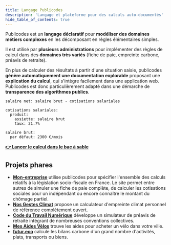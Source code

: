 ```yaml
---
title: Langage Publicodes
description: 'Langage et plateforme pour des calculs auto-documentés'
hide_table_of_contents: true
---
```



<HomepageHeader />
<main className={styles.main}>

Publicodes est un **langage déclaratif** pour **modéliser des domaines métiers complexes** en les décomposant en règles élémentaires simples.

Il est utilisé par **plusieurs administrations** pour implémenter des règles de calcul dans des **domaines très variés** (fiche de paie, empreinte carbone, préavis de retraite).

En plus de calculer des résultats à partir d'une situation saisie, publicodes **génère automatiquement une documentation explorable** proposant une **explication du calcul**, qui s'intègre facilement dans une application web. Publicodes est donc particulièrement adapté dans une démarche de **transparence des algorithmes publics**.

```publicodes
salaire net: salaire brut - cotisations salariales

cotisations salariales:
  produit:
    assiette: salaire brut
    taux: 21.7%

salaire brut:
  par défaut: 2300 €/mois
```

[**👉 Lancer le calcul dans le bac à sable**](http://localhost:3000/studio?code=%0Asalaire+net%3A+salaire+brut+-+cotisations+salariales%0A%0Acotisations+salariales%3A%0A++produit%3A%0A++++assiette%3A+salaire+brut%0A++++taux%3A+21.7%25%0A%0Asalaire+brut%3A%0A++par+d%C3%A9faut%3A+2300+%E2%82%AC%2Fmois)

## Projets phares

- **[Mon-entreprise](https://mon-entreprise.urssaf.fr/simulateurs)** utilise
  publicodes pour spécifier l'ensemble des calculs relatifs à la législation
  socio-fiscale en France. Le site permet entre autres de simuler une fiche de
  paie complète, de calculer les cotisations sociales pour un indépendant ou
  encore connaître le montant du chômage partiel.
- **[Nos Gestes Climat](https://ecolab.ademe.fr/apps/climat)** propose un
  calculateur d'empreinte climat personnel de référence complètement ouvert.
- **[Code du Travail Numérique](https://code.travail.gouv.fr/outils/preavis-retraite)**
  développe un simulateur de préavis de retraite intégrant de nombreuses
  conventions collectives.
- **[Mes Aides Vélos](https://mesaidesvelo.fr)** trouve les aides pour acheter
  un vélo dans votre ville.
- **[futur.eco](https://futur.eco/)** calcule les bilans carbone d'un grand
  nombre d'activités, plats, transports ou biens.

</main>
